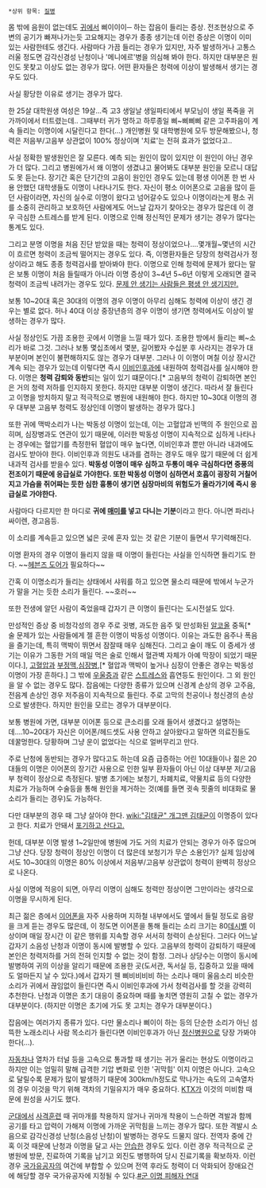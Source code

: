  *상위 항목: [[질병]]

몸 밖에 음원이 없는데도 [[귀]]에서 삐이이이─ 하는 잡음이 들리는 증상. 전조현상으로 주변의 공기가 빠져나가는듯 고요해지는 경우가 종종 생기는데 이런 증상은 이명이 이미 있는 사람한테도 생긴다. 사람마다 가끔 들리는 경우가 있지만, 자주 발생하거나 고통스러울 정도면 감각신경성 난청이나 '메니에르'병을 의심해 봐야 한다. 하지만 대부분은 원인도 못찾고 이상도 없는 경우가 많다. 어떤 환자들은 청력에 이상이 발생해서 생기는 경우도 있다.

사실 황당한 이유로 생기는 경우가 많다.

한 25살 대학원생 여성은 19살...즉 고3 생일날 생일파티에서 부모님이 생일 폭죽을 귀 가까이에서 터트렸는데.. 그때부터 귀가 멍하고 하루종일 삐~삐삐삐 같은 고주파음이 계속 들리는 이명이에 시달린다고 한다(...) 개인병원 및 대학병원에 모두 방문해봤으나, 청력은 저음부/고음부 상관없이 100% 정상이며 '치료'는 전혀 효과가 없었다고..


사실 정확한 발생원인은 잘 모른다. 예측 되는 원인이 많이 있지만 이 원인이 아닌 경우가 더 많다. 그리고 병원에가서 왜 이명이 생겼냐고 물어봐도 대부분 원인을 모르니 대답도 못 듣는다. 장기간 혹은 단기간의 고음이 원인인 경우도 있는데 평생 이어폰 한 번 사용 안했던 대학생들도 이명이 나타나기도 한다. 자신이 평소 이어폰으로 고음을 많이 듣던 사람이라면, 자신의 실수로 이명이 왔다고 넘어갈수도 있으나 이명이라는게 평소 귀를 소중히 관리하고 보호하던 사람에게도 어느날 갑자기 찾아오는 경우가 많은데 이 경우 극심한 스트레스를 받게 된다. 이명으로 인해 정신적인 문제가 생기는 경우가 많다는 통계도 있다.

그리고 분명 이명을 처음 진단 받았을 때는 청력이 정상이었으나....몇개월~몇년의 시간이 흐르면 청력이 조금씩 떨어지는 경우도 있다. 즉, 이명환자들은 당장의 청력검사가 정상이라고 해도 종종 청력검사를 받아봐야 한다. 이명으로 인해 청력에 문제가 왔다는 말은 보통 이명이 처음 들릴때가 아니라 이명 증상이 3~4년 5~6년 이렇게 오래되면 결국 청력이 조금씩 내려가는 경우도 있다. [[문제 안 생기는 사람들은 평생 안 생기지만.]]

보통 10~20대 혹은 30대의 이명의 경우 이명이 아무리 심해도 청력에 이상이 생긴 경우는 별로 없다. 허나 40대 이상 중장년층의 경우 이명이 생기면 청력에서도 이상이 발생하는 경우가 많다.

사실 정상인도 가끔 조용한 곳에서 이명을 느낄 때가 있다. 조용한 방에서 들리는 삐~소리가 바로 그것. 그러나 보통 몇십초에서 몇분, 길어봤자 수십분 후 사라지는 경우가 대부분이며 본인이 불편해하지도 않는 경우가 대부분. 그러나 이 이명이 며칠 이상 장시간 계속 되는 경우가 있는데 이렇다면 즉시 [[이비인후과]]에 내원하여 청력검사를 실시해야 한다. 이명은 '''청력 감퇴와 동반'''되는 일이 있기 떄문이다.[* 고음부의 청력이 감퇴하면 본인은 거의 청력 저하를 인지하지 못한다. 하지만 대부분 이명이 생긴다. 따라서 잘 들린다고 이명을 방치하지 말고 적극적으로 병원에 내원해야 한다. 하지만 10~30대 이명의 경우 대부분 고음부 청력도 정상인데 이명이 발생하는 경우가 많다.]

또한 귀에 맥박소리가 나는 박동성 이명이 있는데, 이는 고혈압과 빈맥의 주 원인으로 꼽히며, 심장병과도 연관이 있기 때문에, 이러한 박동성 이명이 지속적으로 심하게 나타나는 경우에는 혈압기를 측정한뒤 혈압이 매우 높다면, 이비인후과 뿐만 아니라 내과에도 검사도 받아야 한다. 이비인후과 의원도 내과를 겸하는 경우도 매우 많기 때문에 더 쉽게 내과적 검사를 받을수 있다. '''박동성 이명이 매우 심하고 두통이 매우 극심하다면 중풍의 전조이기 때문에 응급실로 가야한다. 또한 박동성 이명이 심하면서 호흡이 굉장히 거칠어지고 가슴을 쥐어짜는 듯한 심한 흉통이 생기면 심장마비의 위험도가 올라가기에 즉시 응급실로 가야한다.'''

사람마다 다르지만 한 마디로 '''귀에 [[매미]]를 넣고 다니는 기분'''이라고 한다. 아니면 파리나 싸이렌, 경고음등.

이 소리를 계속듣고 있으면 넓은 곳에 혼자 있는 것 같은 기분이 들면서 무기력해진다.

이명 환자의 경우 이명이 들리지 않을 때 이명이 들린다는 사실을 인식하면 들리기도 한다. ~~[[헤븐즈 도어]]가 필요하다~~

간혹 이 이명소리가 들리는 상태에서 샤워를 하고 있으면 물소리 때문에 밖에서 누군가가 말을 거는 듯한 소리가 들린다. ~~호러~~

또한 전생에 알던 사람이 죽었을때 갑자기 큰 이명이 들린다는 도시전설도 있다.

만성적인 증상 중 비청각성의 경우 주로 귓병, 과도한 음주 및 만성화된 [[알코올]] 중독[* 술 문제가 있는 사람들에게 젤 흔한 이명이 박동성 이명이다. 이유는 과도한 음주나 폭음을 즐기는데, 특히 맥박이 뛰면서 잠잘때 매우 심해진다. 그리고 술이 깨도 이 증세가 생기는 이유가 그동한 거의 매일 먹은 술로 인해서 혈관벽 자체가 아예 막장이 되었기 때문이다.], [[고혈압]]과 [[부정맥]],[[심장병]],[* 혈압과 맥박이 높거나 심장이 안좋은 경우는 박동성 이명이 가장 흔하다.] 그 밖에 [[우울증]]과 같은 [[스트레스]]와 흡연등도 원인이다. 그 외 원인을 알 수 없는 경우도 많다. 잡음에는 다양한 종류가 있으며 신경계 손상의 경우 고주음, 전음계 손상인 경우 저주음이 지속적으로 들린다. 주로 고막의 천공이나 청신경의 손상으로 발생한다. 하지만 원인을 모르는 경우가 대부분이다. 

보통 병원에 가면, 대부분 이어폰 등으로 큰소리를 오래 들어서 생겼다고 설명하는데....10~20대가 자신은 이어폰/헤드셋도 사용 안하고 살아왔다고 말하면 의료진들도 데꿀멍한다. 당황하며 그냥 운이 없었다는 식으로 얼버무리고 만다.

주로 난청에 동반되는 경우가 많다고도 하는데 요즘 급증하는 어린 10대들이나 젊은 20대들의 이명은 이어폰의 장기간 사용으로 인한 일부 환자들이 아닌 이상 대부분 저/고음부 청력이 정상으로 측정된다. 발병 초기에는 보청기, 차폐치료, 약물치료 등의 다양한 치료가 가능하며 수술등을 통해 원인을 제거하는 것(예를 들면 귓속 핏줄의 비대화로 물소리가 들리는 경우)도 가능하다. 

다만 대부분의 경우 때 그냥 살아야 한다. [[wiki:"김태균" 개그맨 김태균]]이 이명증이 있다고 한다. 치료가 안돼서 [[포기하면 편해|포기하고 산다고.]]

헌데, 대부분 이명 발생 1~2일만에 병원에 가도 거의 치료가 안되는 경우가 아주 많으며 그냥 산다. 당장 청력이 정상인 이명이 더 많은데 보청기가 무슨 소용인가? 실제 임상에서도 10~30대의 이명은 80% 이상에서 저음부/고음부 상관없이 청력이 완벽히 정상으로 나온다.

사실 이명에 적응이 되면, 아무리 이명이 심해도 청력만 정상이면 그만이라는 생각으로 이명을 무시하게 된다.


최근 젊은 층에서 [[이어폰]]을 자주 사용하며 지하철 내부에서도 옆에서 들릴 정도로 음량을 크게 듣는 경우도 많은데, 이 정도면 이어폰을 통해 들리는 소리 크기는 80[[데시벨]] 이상이며 매일 장시간 이 같은 행위를 지속할 경우 서서히 청력이 손상된다. 그러다 어느날 갑자기 소음성 난청과 이명이 동시에 발병할 수 있다. 고음부의 청력이 감퇴하기 때문에 본인은 청력저하를 거의 전혀 인지할 수 없는 것이 함정. 그러나 상당수는 이명이 동시에 발병하여 귀의 이상을 알리기 때문에 조용한 곳(도서관, 독서실 등, 집중하고 있을 때에도 얼마든지 날 수 있다.)에서 갑자기 웬 삐비비비비 하는 소리나 매미 울음소리 비슷한 소리가 귀에서 끊임없이 들린다면 즉시 이비인후과에 가서 청력검사를 할 것을 강력히 추천한다. 난청과 이명은 초기 대응이 중요하며 때를 놓치면 영원히 고칠 수 없는 경우가 대부분이다. (하지만 이명은 초기에 가도 못 고치는 경우가 대부분이다.)


잡음에는 여러가지 종류가 있다. 다만 물소리나 삐이이 하는 등의 단순한 소리가 아닌 섬뜩한 노래소리나 사람 목소리가 들린다면 이비인후과가 아닌 [[정신병원]]으로 당장 가봐야 한다(…).

[[자동차]]나 열차가 터널 등을 고속으로 통과할 때 생기는 귀가 울리는 현상도 이명이라고 하지만 이는 엄밀히 말해 급격한 기압 변화로 인한 '귀막힘' 이지 이명은 아니다. 고속으로 달릴수록 문제가 많이 발생하기 때문에 300km/h정도로 막나가는 속도의 고속열차의 경우 이것을 막기 위해 객차의 기밀유지가 매우 중요하다. [[KTX]]가 이것의 미비함 때문에 원성을 사기도 했다.

[[군대]]에서 [[사격훈련]] 때 귀마개를 착용하지 않거나 귀마개 착용이 느슨하면 격발과 함께 공기를 타고 압력이 가해져 이명에 가까운 귀막힘을 느끼는 경우가 많다. 또한 격발시 소음으로 감각신경성 난청(소음성 난청)이 발병하는 경우도 드물지 않다. 전역자 중에 간혹 이것 때문에 난청과 이명을 달고 사는 [[안습]]한 경우도 있다. 이런 경우 적극적으로 군병원에 방문, 진료하여 기록을 남기고 외진도 병행하여 당시 진료기록을 확보하자. 이런 경우 [[국가유공자]]의 여건에 부합할 수 있으며 전역 후라도 청력이 더 악화되어 장애요건에 해당할 경우 국가유공자에 지정될 수 있다.[http://cafe.daum.net/promoteearplugs #군 이명 피해자 연대]
